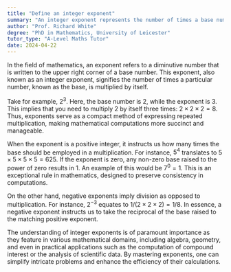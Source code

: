 ```yaml
---
title: "Define an integer exponent"
summary: "An integer exponent represents the number of times a base number is multiplied by itself."
author: "Prof. Richard White"
degree: "PhD in Mathematics, University of Leicester"
tutor_type: "A-Level Maths Tutor"
date: 2024-04-22
---
```


In the field of mathematics, an exponent refers to a diminutive number that is written to the upper right corner of a base number. This exponent, also known as an integer exponent, signifies the number of times a particular number, known as the base, is multiplied by itself.

Take for example, $2^3$. Here, the base number is $2$, while the exponent is $3$. This implies that you need to multiply $2$ by itself three times: $2 \times 2 \times 2 = 8$. Thus, exponents serve as a compact method of expressing repeated multiplication, making mathematical computations more succinct and manageable.

When the exponent is a positive integer, it instructs us how many times the base should be employed in a multiplication. For instance, $5^4$ translates to $5 \times 5 \times 5 \times 5 = 625$. If the exponent is zero, any non-zero base raised to the power of zero results in $1$. An example of this would be $7^0 = 1$. This is an exceptional rule in mathematics, designed to preserve consistency in computations.

On the other hand, negative exponents imply division as opposed to multiplication. For instance, $2^{-3}$ equates to $1 / (2 \times 2 \times 2) = 1/8$. In essence, a negative exponent instructs us to take the reciprocal of the base raised to the matching positive exponent.

The understanding of integer exponents is of paramount importance as they feature in various mathematical domains, including algebra, geometry, and even in practical applications such as the computation of compound interest or the analysis of scientific data. By mastering exponents, one can simplify intricate problems and enhance the efficiency of their calculations.
    